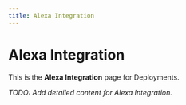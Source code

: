 ```yaml
---
title: Alexa Integration
---
```


# Alexa Integration

This is the **Alexa Integration** page for Deployments.

_TODO: Add detailed content for Alexa Integration._
